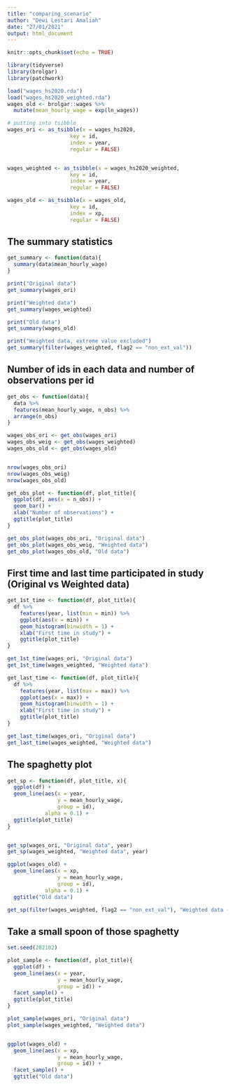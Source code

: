 ```yaml
---
title: "comparing_scenario"
author: "Dewi Lestari Amaliah"
date: "27/01/2021"
output: html_document
---
```


```r
knitr::opts_chunk$set(echo = TRUE)

library(tidyverse)
library(brolgar)
library(patchwork)
```

```r
load("wages_hs2020.rda")
load("wages_hs2020_weighted.rda")
wages_old <- brolgar::wages %>%
  mutate(mean_hourly_wage = exp(ln_wages))
```


```r

# putting into tsibble
wages_ori <- as_tsibble(x = wages_hs2020,
                    key = id,
                    index = year,
                    regular = FALSE)


wages_weighted <- as_tsibble(x = wages_hs2020_weighted,
                    key = id,
                    index = year,
                    regular = FALSE)

wages_old <- as_tsibble(x = wages_old,
                    key = id,
                    index = xp,
                    regular = FALSE)
```


## The summary statistics

```r
get_summary <- function(data){
  summary(data$mean_hourly_wage)
}

print("Original data")
get_summary(wages_ori)

print("Weighted data")
get_summary(wages_weighted)

print("Old data")
get_summary(wages_old)

print("Weighted data, extreme value excluded")
get_summary(filter(wages_weighted, flag2 == "non_ext_val"))
```


## Number of ids in each data and number of observations per id 

```r
get_obs <- function(data){
  data %>%
  features(mean_hourly_wage, n_obs) %>%
  arrange(n_obs)
}

wages_obs_ori <- get_obs(wages_ori)
wages_obs_weig <- get_obs(wages_weighted)
wages_obs_old <- get_obs(wages_old)


nrow(wages_obs_ori)
nrow(wages_obs_weig)
nrow(wages_obs_old)
```


```r

get_obs_plot <- function(df, plot_title){
  ggplot(df, aes(x = n_obs)) +
  geom_bar() +
  xlab("Number of observations") +
  ggtitle(plot_title)
}

get_obs_plot(wages_obs_ori, "Original data")
get_obs_plot(wages_obs_weig, "Weighted data")
get_obs_plot(wages_obs_old, "Old data")
```


## First time and last time participated in study (Original vs Weighted data)

```r
get_1st_time <- function(df, plot_title){
  df %>%
    features(year, list(min = min)) %>%
    ggplot(aes(x = min)) +
    geom_histogram(binwidth = 1) +
    xlab("First time in study") +
    ggtitle(plot_title)
}

get_1st_time(wages_ori, "Original data")
get_1st_time(wages_weighted, "Weighted data")
```

```r
get_last_time <- function(df, plot_title){
  df %>%
    features(year, list(max = max)) %>%
    ggplot(aes(x = max)) +
    geom_histogram(binwidth = 1) +
    xlab("First time in study") +
    ggtitle(plot_title)
}

get_last_time(wages_ori, "Original data")
get_last_time(wages_weighted, "Weighted data")
```


## The spaghetty plot 


```r

get_sp <- function(df, plot_title, x){
  ggplot(df) +
  geom_line(aes(x = year,
                y = mean_hourly_wage,
                group = id),
            alpha = 0.1) +
  ggtitle(plot_title)
}


get_sp(wages_ori, "Original data", year)
get_sp(wages_weighted, "Weighted data", year)

ggplot(wages_old) +
  geom_line(aes(x = xp,
                y = mean_hourly_wage,
                group = id),
            alpha = 0.1) +
  ggtitle("Old data")


```

```r
get_sp(filter(wages_weighted, flag2 == "non_ext_val"), "Weighted data - extreme value excluded")
```

## Take a small spoon of those spaghetty

```r

set.seed(202102)

plot_sample <- function(df, plot_title){
  ggplot(df) +
  geom_line(aes(x = year,
                y = mean_hourly_wage,
                group = id)) +
  facet_sample() +
  ggtitle(plot_title)
}

plot_sample(wages_ori, "Original data")
plot_sample(wages_weighted, "Weighted data")


ggplot(wages_old) +
  geom_line(aes(x = xp,
                y = mean_hourly_wage,
                group = id)) +
  facet_sample() +
  ggtitle("Old data")


```

